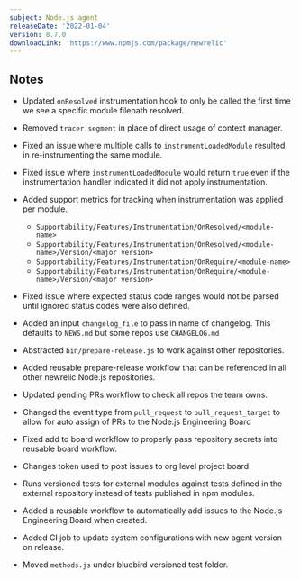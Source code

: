 ```yaml
---
subject: Node.js agent
releaseDate: '2022-01-04'
version: 8.7.0
downloadLink: 'https://www.npmjs.com/package/newrelic'
---
```


## Notes

* Updated `onResolved` instrumentation hook to only be called the first time we see a specific module filepath resolved.

* Removed `tracer.segment` in place of direct usage of context manager.

* Fixed an issue where multiple calls to `instrumentLoadedModule` resulted in re-instrumenting the same module.

* Fixed issue where `instrumentLoadedModule` would return `true` even if the instrumentation handler indicated it did not apply instrumentation.

* Added support metrics for tracking when instrumentation was applied per module.

  * `Supportability/Features/Instrumentation/OnResolved/<module-name>`
  * `Supportability/Features/Instrumentation/OnResolved/<module-name>/Version/<major version>`
  * `Supportability/Features/Instrumentation/OnRequire/<module-name>`
  * `Supportability/Features/Instrumentation/OnRequire/<module-name>/Version/<major version>`

* Fixed issue where expected status code ranges would not be parsed until ignored status codes were also defined.

* Added an input `changelog_file` to pass in name of changelog.  This defaults to `NEWS.md` but some repos use `CHANGELOG.md`

* Abstracted `bin/prepare-release.js` to work against other repositories.

* Added reusable prepare-release workflow that can be referenced in all other newrelic Node.js repositories.

* Updated pending PRs workflow to check all repos the team owns.

* Changed the event type from `pull_request` to `pull_request_target` to allow for auto assign of PRs to the Node.js Engineering Board

* Fixed add to board workflow to properly pass repository secrets into reusable board workflow.

* Changes token used to post issues to org level project board

* Runs versioned tests for external modules against tests defined in the external repository instead of tests published in npm modules.

* Added a reusable workflow to automatically add issues to the Node.js Engineering Board when created.

* Added CI job to update system configurations with new agent version on release.

* Moved `methods.js` under bluebird versioned test folder.
